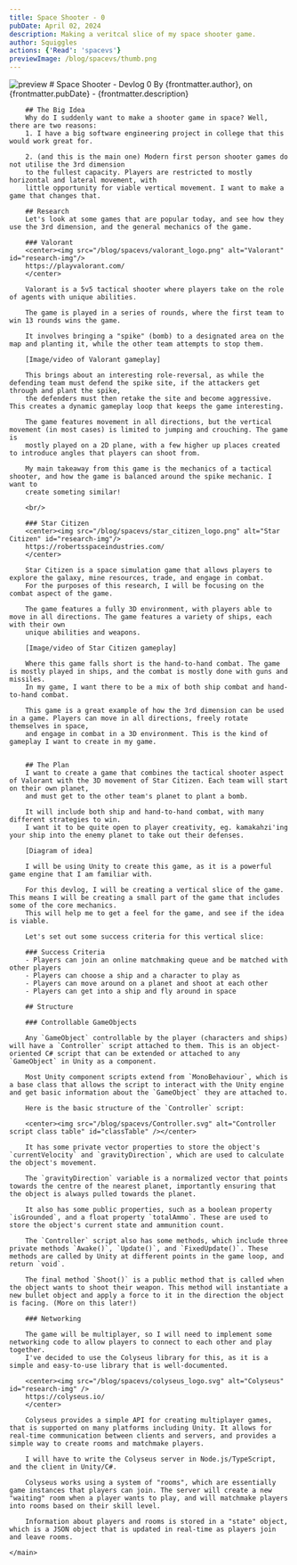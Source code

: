 ```yaml
---
title: Space Shooter - 0
pubDate: April 02, 2024
description: Making a veritcal slice of my space shooter game.
author: Squiggles
actions: {'Read': 'spacevs'}
previewImage: /blog/spacevs/thumb.png
---
```




<Layout title={frontmatter.title} socialPreview={frontmatter.previewImage} socialDescription={frontmatter.description}>
    <main>
        <Navbar />
        <img src={frontmatter.previewImage} alt="preview" id="preview"/>
        # Space Shooter - Devlog 0
        By {frontmatter.author}, on {frontmatter.pubDate} - {frontmatter.description}
        
        

        ## The Big Idea
        Why do I suddenly want to make a shooter game in space? Well, there are two reasons:
        1. I have a big software engineering project in college that this would work great for.

        2. (and this is the main one) Modern first person shooter games do not utilise the 3rd dimension
        to the fullest capacity. Players are restricted to mostly horizontal and lateral movement, with
        little opportunity for viable vertical movement. I want to make a game that changes that.

        ## Research
        Let's look at some games that are popular today, and see how they use the 3rd dimension, and the general mechanics of the game.

        ### Valorant
        <center><img src="/blog/spacevs/valorant_logo.png" alt="Valorant" id="research-img"/>
        https://playvalorant.com/
        </center>

        Valorant is a 5v5 tactical shooter where players take on the role of agents with unique abilities.

        The game is played in a series of rounds, where the first team to win 13 rounds wins the game.

        It involves bringing a "spike" (bomb) to a designated area on the map and planting it, while the other team attempts to stop them.

        [Image/video of Valorant gameplay]

        This brings about an interesting role-reversal, as while the defending team must defend the spike site, if the attackers get through and plant the spike,
        the defenders must then retake the site and become aggressive. This creates a dynamic gameplay loop that keeps the game interesting.

        The game features movement in all directions, but the vertical movement (in most cases) is limited to jumping and crouching. The game is 
        mostly played on a 2D plane, with a few higher up places created to introduce angles that players can shoot from.

        My main takeaway from this game is the mechanics of a tactical shooter, and how the game is balanced around the spike mechanic. I want to
        create someting similar!

        <br/>

        ### Star Citizen
        <center><img src="/blog/spacevs/star_citizen_logo.png" alt="Star Citizen" id="research-img"/>
        https://robertsspaceindustries.com/
        </center>

        Star Citizen is a space simulation game that allows players to explore the galaxy, mine resources, trade, and engage in combat.
        For the purposes of this research, I will be focusing on the combat aspect of the game.

        The game features a fully 3D environment, with players able to move in all directions. The game features a variety of ships, each with their own
        unique abilities and weapons.

        [Image/video of Star Citizen gameplay]

        Where this game falls short is the hand-to-hand combat. The game is mostly played in ships, and the combat is mostly done with guns and missiles.
        In my game, I want there to be a mix of both ship combat and hand-to-hand combat.

        This game is a great example of how the 3rd dimension can be used in a game. Players can move in all directions, freely rotate themselves in space,
        and engage in combat in a 3D environment. This is the kind of gameplay I want to create in my game.
        

        ## The Plan
        I want to create a game that combines the tactical shooter aspect of Valorant with the 3D movement of Star Citizen. Each team will start on their own planet,
        and must get to the other team's planet to plant a bomb.

        It will include both ship and hand-to-hand combat, with many different strategies to win.
        I want it to be quite open to player creativity, eg. kamakahzi'ing your ship into the enemy planet to take out their defenses.

        [Diagram of idea]

        I will be using Unity to create this game, as it is a powerful game engine that I am familiar with.

        For this devlog, I will be creating a vertical slice of the game. This means I will be creating a small part of the game that includes some of the core mechanics.
        This will help me to get a feel for the game, and see if the idea is viable.

        Let's set out some success criteria for this vertical slice:

        ### Success Criteria
        - Players can join an online matchmaking queue and be matched with other players
        - Players can choose a ship and a character to play as
        - Players can move around on a planet and shoot at each other
        - Players can get into a ship and fly around in space

        ## Structure

        ### Controllable GameObjects

        Any `GameObject` controllable by the player (characters and ships) will have a `Controller` script attached to them. This is an object-oriented C# script that can be extended or attached to any `GameObject` in Unity as a component.
        
        Most Unity component scripts extend from `MonoBehaviour`, which is a base class that allows the script to interact with the Unity engine and get basic information about the `GameObject` they are attached to.

        Here is the basic structure of the `Controller` script:
    
        <center><img src="/blog/spacevs/Controller.svg" alt="Controller script class table" id="classTable" /></center>

        It has some private vector properties to store the object's `currentVelocity` and `gravityDirection`, which are used to calculate the object's movement.
        
        The `gravityDirection` variable is a normalized vector that points towards the centre of the nearest planet, importantly ensuring that the object is always pulled towards the planet.

        It also has some public properties, such as a boolean property `isGrounded`, and a float property `totalAmmo`. These are used to store the object's current state and ammunition count.

        The `Controller` script also has some methods, which include three private methods `Awake()`, `Update()`, and `FixedUpdate()`. These methods are called by Unity at different points in the game loop, and return `void`.

        The final method `Shoot()` is a public method that is called when the object wants to shoot their weapon. This method will instantiate a new bullet object and apply a force to it in the direction the object is facing. (More on this later!)

        ### Networking

        The game will be multiplayer, so I will need to implement some networking code to allow players to connect to each other and play together.
        I've decided to use the Colyseus library for this, as it is a simple and easy-to-use library that is well-documented.

        <center><img src="/blog/spacevs/colyseus_logo.svg" alt="Colyseus" id="research-img" />
        https://colyseus.io/
        </center>

        Colyseus provides a simple API for creating multiplayer games, that is supported on many platforms including Unity. It allows for real-time communication between clients and servers, and provides a simple way to create rooms and matchmake players.

        I will have to write the Colyseus server in Node.js/TypeScript, and the client in Unity/C#.

        Colyseus works using a system of "rooms", which are essentially game instances that players can join. The server will create a new "waiting" room when a player wants to play, and will matchmake players into rooms based on their skill level.

        Information about players and rooms is stored in a "state" object, which is a JSON object that is updated in real-time as players join and leave rooms.

    </main>
</Layout>